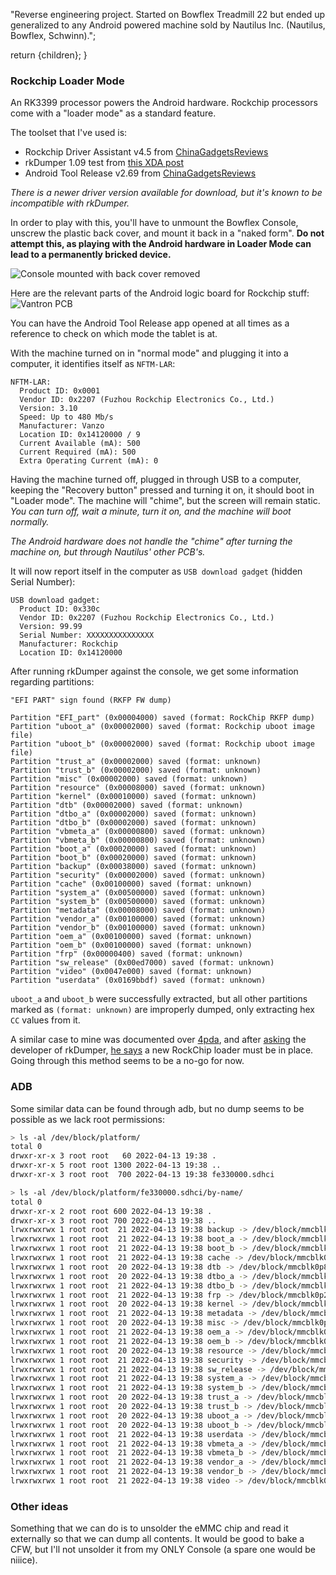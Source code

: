 
  "Reverse engineering project. Started on Bowflex Treadmill 22 but ended up generalized to any Android powered machine sold by Nautilus Inc. (Nautilus, Bowflex, Schwinn).";

  return <BaseProject title={title} description={description} imgSrc={imgSrc} imgAlt={imgAlt} pubDate={pubDate} link={link}>{children}</BaseProject>;
}

### Rockchip Loader Mode

An RK3399 processor powers the Android hardware. Rockchip processors come with a "loader mode" as a standard feature.

The toolset that I've used is:
- Rockchip Driver Assistant v4.5 from [ChinaGadgetsReviews](https://chinagadgetsreviews.com/?s=Rockchip+Driver+Assistant)
- rkDumper 1.09 test from [this XDA post](https://forum.xda-developers.com/t/tool-rkdumper-utility-for-backup-firmware-of-rockchips-devices.2915363/page-9#post-84229591)
- Android Tool Release v2.69 from [ChinaGadgetsReviews](https://chinagadgetsreviews.com/?s=android+tool+release)

*There is a newer driver version available for download, but it's known to be incompatible with rkDumper.*

In order to play with this, you'll have to unmount the Bowflex Console, unscrew the plastic back cover, and mount it back in a "naked form".
**Do not attempt this, as playing with the Android hardware in Loader Mode can lead to a permanently bricked device.**

<Image src={ConsoleMounted} alt="Console mounted with back cover removed" format="webp" />

Here are the relevant parts of the Android logic board for Rockchip stuff:
<Image src={VantronPCB} alt="Vantron PCB" format="webp" />

You can have the Android Tool Release app opened at all times as a reference to check on which mode the tablet is at.

With the machine turned on in "normal mode" and plugging it into a computer, it identifies itself as `NFTM-LAR`:
```
NFTM-LAR:
  Product ID: 0x0001
  Vendor ID: 0x2207 (Fuzhou Rockchip Electronics Co., Ltd.)
  Version: 3.10
  Speed: Up to 480 Mb/s
  Manufacturer: Vanzo
  Location ID: 0x14120000 / 9
  Current Available (mA): 500
  Current Required (mA): 500
  Extra Operating Current (mA): 0
```

Having the machine turned off, plugged in through USB to a computer, keeping the "Recovery button" pressed and turning it on, it should boot in "Loader mode". The machine will "chime", but the screen will remain static. *You can turn off, wait a minute, turn it on, and the machine will boot normally.*

*The Android hardware does not handle the "chime" after turning the machine on, but through Nautilus' other PCB's.*

It will now report itself in the computer as `USB download gadget` (hidden Serial Number):
```
USB download gadget:
  Product ID: 0x330c
  Vendor ID: 0x2207 (Fuzhou Rockchip Electronics Co., Ltd.)
  Version: 99.99
  Serial Number: XXXXXXXXXXXXXXX
  Manufacturer: Rockchip
  Location ID: 0x14120000
```

After running rkDumper against the console, we get some information regarding partitions:
```
"EFI PART" sign found (RKFP FW dump)

Partition "EFI_part" (0x00004000) saved (format: RockChip RKFP dump)
Partition "uboot_a" (0x00002000) saved (format: Rockchip uboot image file)
Partition "uboot_b" (0x00002000) saved (format: Rockchip uboot image file)
Partition "trust_a" (0x00002000) saved (format: unknown)
Partition "trust_b" (0x00002000) saved (format: unknown)
Partition "misc" (0x00002000) saved (format: unknown)
Partition "resource" (0x00008000) saved (format: unknown)
Partition "kernel" (0x00010000) saved (format: unknown)
Partition "dtb" (0x00002000) saved (format: unknown)
Partition "dtbo_a" (0x00002000) saved (format: unknown)
Partition "dtbo_b" (0x00002000) saved (format: unknown)
Partition "vbmeta_a" (0x00000800) saved (format: unknown)
Partition "vbmeta_b" (0x00000800) saved (format: unknown)
Partition "boot_a" (0x00020000) saved (format: unknown)
Partition "boot_b" (0x00020000) saved (format: unknown)
Partition "backup" (0x00038000) saved (format: unknown)
Partition "security" (0x00002000) saved (format: unknown)
Partition "cache" (0x00100000) saved (format: unknown)
Partition "system_a" (0x00500000) saved (format: unknown)
Partition "system_b" (0x00500000) saved (format: unknown)
Partition "metadata" (0x00008000) saved (format: unknown)
Partition "vendor_a" (0x00100000) saved (format: unknown)
Partition "vendor_b" (0x00100000) saved (format: unknown)
Partition "oem_a" (0x00100000) saved (format: unknown)
Partition "oem_b" (0x00100000) saved (format: unknown)
Partition "frp" (0x00000400) saved (format: unknown)
Partition "sw_release" (0x00ed7000) saved (format: unknown)
Partition "video" (0x0047e000) saved (format: unknown)
Partition "userdata" (0x0169bbdf) saved (format: unknown)
```

`uboot_a` and `uboot_b` were successfully extracted, but all other partitions marked as `(format: unknown)` are improperly dumped, only extracting hex `CC` values from it.

A similar case to mine was documented over [4pda](https://4pda.to/forum/index.php?s=&showtopic=614530&view=findpost&p=102427030), and after [asking](https://forum.xda-developers.com/t/tool-rkdumper-utility-for-backup-firmware-of-rockchips-devices.2915363/page-11#post-86678625) the developer of rkDumper, [he says](https://forum.xda-developers.com/t/tool-rkdumper-utility-for-backup-firmware-of-rockchips-devices.2915363/page-11#post-86687085) a new RockChip loader must be in place. Going through this method seems to be a no-go for now.


### ADB

Some similar data can be found through adb, but no dump seems to be possible as we lack root permissions:

```sh
> ls -al /dev/block/platform/
total 0
drwxr-xr-x 3 root root   60 2022-04-13 19:38 .
drwxr-xr-x 5 root root 1300 2022-04-13 19:38 ..
drwxr-xr-x 3 root root  700 2022-04-13 19:38 fe330000.sdhci
```

```sh
> ls -al /dev/block/platform/fe330000.sdhci/by-name/
total 0
drwxr-xr-x 2 root root 600 2022-04-13 19:38 .
drwxr-xr-x 3 root root 700 2022-04-13 19:38 ..
lrwxrwxrwx 1 root root  21 2022-04-13 19:38 backup -> /dev/block/mmcblk0p15
lrwxrwxrwx 1 root root  21 2022-04-13 19:38 boot_a -> /dev/block/mmcblk0p13
lrwxrwxrwx 1 root root  21 2022-04-13 19:38 boot_b -> /dev/block/mmcblk0p14
lrwxrwxrwx 1 root root  21 2022-04-13 19:38 cache -> /dev/block/mmcblk0p17
lrwxrwxrwx 1 root root  20 2022-04-13 19:38 dtb -> /dev/block/mmcblk0p8
lrwxrwxrwx 1 root root  20 2022-04-13 19:38 dtbo_a -> /dev/block/mmcblk0p9
lrwxrwxrwx 1 root root  21 2022-04-13 19:38 dtbo_b -> /dev/block/mmcblk0p10
lrwxrwxrwx 1 root root  21 2022-04-13 19:38 frp -> /dev/block/mmcblk0p25
lrwxrwxrwx 1 root root  20 2022-04-13 19:38 kernel -> /dev/block/mmcblk0p7
lrwxrwxrwx 1 root root  21 2022-04-13 19:38 metadata -> /dev/block/mmcblk0p20
lrwxrwxrwx 1 root root  20 2022-04-13 19:38 misc -> /dev/block/mmcblk0p5
lrwxrwxrwx 1 root root  21 2022-04-13 19:38 oem_a -> /dev/block/mmcblk0p23
lrwxrwxrwx 1 root root  21 2022-04-13 19:38 oem_b -> /dev/block/mmcblk0p24
lrwxrwxrwx 1 root root  20 2022-04-13 19:38 resource -> /dev/block/mmcblk0p6
lrwxrwxrwx 1 root root  21 2022-04-13 19:38 security -> /dev/block/mmcblk0p16
lrwxrwxrwx 1 root root  21 2022-04-13 19:38 sw_release -> /dev/block/mmcblk0p26
lrwxrwxrwx 1 root root  21 2022-04-13 19:38 system_a -> /dev/block/mmcblk0p18
lrwxrwxrwx 1 root root  21 2022-04-13 19:38 system_b -> /dev/block/mmcblk0p19
lrwxrwxrwx 1 root root  20 2022-04-13 19:38 trust_a -> /dev/block/mmcblk0p3
lrwxrwxrwx 1 root root  20 2022-04-13 19:38 trust_b -> /dev/block/mmcblk0p4
lrwxrwxrwx 1 root root  20 2022-04-13 19:38 uboot_a -> /dev/block/mmcblk0p1
lrwxrwxrwx 1 root root  20 2022-04-13 19:38 uboot_b -> /dev/block/mmcblk0p2
lrwxrwxrwx 1 root root  21 2022-04-13 19:38 userdata -> /dev/block/mmcblk0p28
lrwxrwxrwx 1 root root  21 2022-04-13 19:38 vbmeta_a -> /dev/block/mmcblk0p11
lrwxrwxrwx 1 root root  21 2022-04-13 19:38 vbmeta_b -> /dev/block/mmcblk0p12
lrwxrwxrwx 1 root root  21 2022-04-13 19:38 vendor_a -> /dev/block/mmcblk0p21
lrwxrwxrwx 1 root root  21 2022-04-13 19:38 vendor_b -> /dev/block/mmcblk0p22
lrwxrwxrwx 1 root root  21 2022-04-13 19:38 video -> /dev/block/mmcblk0p27
```


### Other ideas

Something that we can do is to unsolder the eMMC chip and read it externally so that we can dump all contents. It would be good to bake a CFW, but I'll not unsolder it from my ONLY Console (a spare one would be niiice).
